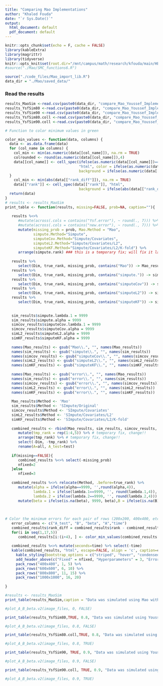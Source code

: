 ```yaml
---
title: "Comparing Mao Implementations"
author: "Khaled Fouda"
date: "`r Sys.Date()`"
output:
  html_document: default
  pdf_document: default
---
```


```r
knitr::opts_chunk$set(echo = F, cache = FALSE)
library(kableExtra)
library(magrittr)
library(tidyverse)
knitr::opts_knit$set(root.dir="/mnt/campus/math/research/kfouda/main/HEC/Youssef/HEC_MAO_COOP/")
#source("./Mao/SMC_functions6.R")
```


```r
source("./code_files/Mao_import_lib.R")
data_dir = "./Mao/saved_data/"

```

### Read the results


```r

results_MaoSim <-read.csv(paste0(data_dir, "compare_Mao_Youssef_Implementation_MaoSim.csv"))
results_YsfSim80 <-read.csv(paste0(data_dir, "compare_Mao_Youssef_Implementation_YsfSim_80_coll_FALSE.csv"))
results_YsfSim90 <-read.csv(paste0(data_dir, "compare_Mao_Youssef_Implementation_YsfSim_90_coll_FALSE.csv"))
results_YsfSim80.coll <-read.csv(paste0(data_dir, "compare_Mao_Youssef_Implementation_YsfSim_80_coll_TRUE.csv"))
results_YsfSim90.coll <-read.csv(paste0(data_dir, "compare_Mao_Youssef_Implementation_YsfSim_90_coll_TRUE.csv"))
```



```r
# Function to color minimum values in green

color_min_values <- function(data, columns) {
  data <- as.data.frame(data)
  for (col_name in columns) {
    col_min <- min(as.numeric(data[[col_name]]), na.rm = TRUE)
    colrounded <- round(as.numeric(data[[col_name]]),4)
    data[[col_name]] <- cell_spec(ifelse(as.numeric(data[[col_name]])== 9999,'',colrounded),
                                  "html", color = ifelse(as.numeric(data[[col_name]])== 9999, "grey98", "black"),
                                  background = ifelse(as.numeric(data[[col_name]]) == col_min, "lightgreen", "grey98"))
  }
    col_min <- min(abs(data[["rank_diff"]]), na.rm = TRUE)
    data[["rank"]] <- cell_spec(data[["rank"]], "html", 
                                  background = ifelse(abs(data[["rank_diff"]]) == col_min, "lightgreen", "grey98"))
  return(data)
}
# results <- results_MaoSim
print_table <- function(results, missing=FALSE, prob=NA, caption=""){
   
   results %<>%
      #mutate(across(.cols = contains("Ysf.error"), ~ round(., 7))) %>% 
      #mutate(across(.cols = contains("new.error"), ~ round(., 7))) %>%
      mutate(missing_prob = prob, Mao.Method = "Mao", 
             simpute.Method="Simpute", 
             simputeCov.Method="Simpute/Covariates",
             simputeL2.Method="Simpute/Covariates/L2",
             simputeKF.Method="Simpute/Covariates/L2/K-fold") %>%
      arrange(simpute.rank) ### this is a temporary fix; will fix it later.
      
   results %>%
      select(Dim, true_rank, missing_prob, contains("Mao")) -> Mao_results
   results %>%
      select(Dim, true_rank, missing_prob, contains("simpute.")) -> sim_results
   results %>%
      select(Dim, true_rank, missing_prob, contains("simputeCov")) -> simcov_results
   results %>%
      select(Dim, true_rank, missing_prob, contains("simputeL2")) -> simL2_results
   results %>%
      select(Dim, true_rank, missing_prob, contains("simputeKF")) -> simKF_results
   
   
   sim_results$simpute.lambda.1 = 9999
   sim_results$simpute.alpha = 9999
   simcov_results$simputeCov.lambda.1 = 9999
   simcov_results$simputeCov.alpha = 9999
   simL2_results$simputeL2.alpha = 9999
   simKF_results$simputeKF.alpha = 9999
   
   names(Mao_results) <- gsub("Mao\\.", "", names(Mao_results))
   names(sim_results) <- gsub("simpute\\.", "", names(sim_results))
   names(simcov_results) <- gsub("simputeCov\\.", "", names(simcov_results))
   names(simL2_results) <- gsub("simputeL2\\.", "", names(simL2_results))
   names(simKF_results) <- gsub("simputeKF\\.", "", names(simKF_results))
  
   names(Mao_results) <- gsub("error\\.", "", names(Mao_results))
   names(sim_results) <- gsub("error\\.", "", names(sim_results))
   names(simcov_results) <- gsub("error\\.", "", names(simcov_results))
   names(simL2_results) <- gsub("error\\.", "", names(simL2_results))
   names(simKF_results) <- gsub("error\\.", "", names(simKF_results))
   
   Mao_results$Method <- 'Mao'
   sim_results$Method <- 'SImpute/Original'
   simcov_results$Method <- 'SImpute/Covariates'
   simL2_results$Method <- 'SImpute/Covariates/L2'
   simKF_results$Method <- 'SImpute/Covariates/L2/K-fold'
   
   combined_results <- rbind(Mao_results, sim_results, simcov_results, simL2_results, simKF_results) %>% 
      mutate(tmp_rank = rep(1:4,5)) %>% # temporary fix, change!!
      arrange(tmp_rank) %>% # temporary fix, change!!
      select(-Dim, -tmp_rank) %>%
      rename(A=all, A_test=test)
   
   if(missing==FALSE){
      combined_results %<>% select(-missing_prob)
      nfixed=2
   }else
      nfixed=3
    
   combined_results %<>% relocate(Method, .before=true_rank) %>%
      mutate(alpha = ifelse(alpha==9999, '',round(alpha,4)),
             lambda.1 = ifelse(lambda.1==9999, '', round(lambda.1,4)),
             lambda.2 = ifelse(lambda.2==9999, '', round(lambda.2,4))) %>%
      mutate(beta = ifelse(is.na(beta), 9999, beta),B = ifelse(is.na(B), 9999, B))
   
   
   
# Color the minimum errors for each pair of rows (200x200, 400x400, etc.)
   error_columns <- c("A_test", "B", "beta", "A","time")
   combined_results$rank_diff = combined_results$rank - combined_results$true_rank
   for(i in seq(1,17,5))
      combined_results[i:(i+4), ] <- color_min_values(combined_results[i:(i+4), ], error_columns)
   
   combined_results %<>% mutate(seconds=time) %>% select(-time) 
   kable(combined_results, "html", escape=FALSE, align = 'c', caption=caption) %>%
     kable_styling(bootstrap_options = c("striped", "hover", "condensed"), full_width = F, position = "center") %>%
     add_header_above(c("Fixed" = nfixed, "Hyperparameters" = 3, "Error on" = 4,"Rank"=2, "Time"=1)) %>%
     pack_rows("400x400", 1, 5) %>%
     pack_rows("600x600", 6, 10) %>% 
     pack_rows("800x800", 11, 15) %>% 
     pack_rows("1000x1000", 16, 20)
  
}
```

```r
#results <- results_MaoSim
print_table(results_MaoSim,caption = "Data was simulated using Mao with m=5 and r=10")
```


```r
#plot_A_B_beta.v2(image_files, 0, FALSE)
```


```r
print_table(results_YsfSim80,TRUE, 0.8, "Data was simulated using Youssef's model with m1=m2=10, 80% missing values, and without collinearity")
```


```r
#plot_A_B_beta.v2(image_files, 0.8, FALSE)
```

```r
print_table(results_YsfSim80.coll,TRUE, 0.8, "Data was simulated using Youssef's model with m1=m2=10, 80% missing values, and with collinearity")
```


```r
#plot_A_B_beta.v2(image_files, 0.8, TRUE)
```


```r
print_table(results_YsfSim90, TRUE, 0.9, "Data was simulated using Youssef's model with m1=m2=10, 90% missing values, and without collinearity")
```


```r
#plot_A_B_beta.v2(image_files, 0.9, FALSE)
```



```r
print_table(results_YsfSim90.coll, TRUE, 0.9, "Data was simulated using Youssef's model with m1=m2=10, 90% missing values, and with collinearity")
```


```r
#plot_A_B_beta.v2(image_files, 0.9, TRUE)
```

